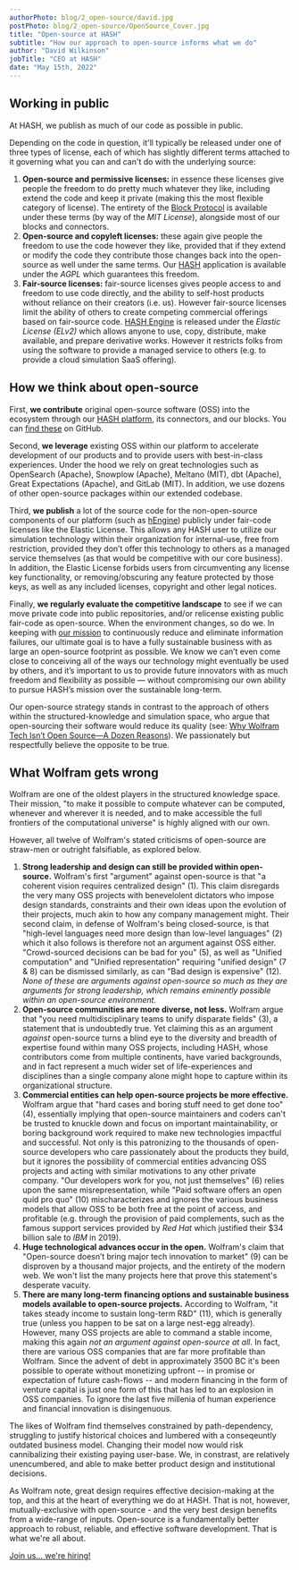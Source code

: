 ```yaml
---
authorPhoto: blog/2_open-source/david.jpg
postPhoto: blog/2_open-source/OpenSource_Cover.jpg
title: "Open-source at HASH"
subtitle: "How our approach to open-source informs what we do"
author: "David Wilkinson"
jobTitle: "CEO at HASH"
date: "May 15th, 2022"
---
```


## Working in public

At HASH, we publish as much of our code as possible in public.

Depending on the code in question, it'll typically be released under one of three types of license, each of which has slightly different terms attached to it governing what you can and can't do with the underlying source:

1.  **Open-source and permissive licenses:** in essence these licenses give people the freedom to do pretty much whatever they like, including extend the code and keep it private (making this the most flexible category of license). The entirety of the [Block Protocol](https://github.com/blockprotocol/blockprotocol) is available under these terms (by way of the _MIT License_), alongside most of our blocks and connectors.
1.  **Open-source and copyleft licenses:** these again give people the freedom to use the code however they like, provided that if they extend or modify the code they contribute those changes back into the open-source as well under the same terms. Our [HASH](https://hash.ai/platform/hash) application is available under the _AGPL_ which guarantees this freedom.
1.  **Fair-source licenses:** fair-source licenses gives people access to and freedom to use code directly, and the ability to self-host products without reliance on their creators (i.e. us). However fair-source licenses limit the ability of others to create competing commercial offerings based on fair-source code. [HASH Engine](https://hash.ai/platform/engine) is released under the _Elastic License (ELv2)_ which allows anyone to use, copy, distribute, make available, and prepare derivative works. However it restricts folks from using the software to provide a managed service to others (e.g. to provide a cloud simulation SaaS offering).

## How we think about open-source

First, **we contribute** original open-source software (OSS) into the ecosystem through our [HASH platform](https://hash.ai/platform/hash), its connectors, and our blocks. You can [find these](https://github.com/hashintel/hash/tree/main/packages/hash) on GitHub.

Second, **we leverage** existing OSS within our platform to accelerate development of our products and to provide users with best-in-class experiences. Under the hood we rely on great technologies such as OpenSearch (Apache), Snowplow (Apache), Meltano (MIT), dbt (Apache), Great Expectations (Apache), and GitLab (MIT). In addition, we use dozens of other open-source packages within our extended codebase.

Third, **we publish** a lot of the source code for the non-open-source components of our platform (such as [hEngine](https://hash.ai/platform/engine)) publicly under fair-code licenses like the Elastic License. This allows any HASH user to utilize our simulation technology within their organization for internal-use, free from restriction, provided they don’t offer this technology to others as a managed service themselves (as that would be competitive with our core business). In addition, the Elastic License forbids users from circumventing any license key functionality, or removing/obscuring any feature protected by those keys, as well as any included licenses, copyright and other legal notices.

Finally, **we regularly evaluate the competitive landscape** to see if we can move private code into public repositories, and/or relicense existing public fair-code as open-source. When the environment changes, so do we. In keeping with [our mission](https://hash.ai/about/mission) to continuously reduce and eliminate information failures, our ultimate goal is to have a fully sustainable business with as large an open-source footprint as possible. We know we can’t even come close to conceiving all of the ways our technology might eventually be used by others, and it’s important to us to provide future innovators with as much freedom and flexibility as possible — without compromising our own ability to pursue HASH’s mission over the sustainable long-term.

Our open-source strategy stands in contrast to the approach of others within the structured-knowledge and simulation space, who argue that open-sourcing their software would reduce its quality (see: <a href="https://blog.wolfram.com/2019/04/02/why-wolfram-tech-isnt-open-source-a-dozen-reasons/" rel="nofollow" target="_blank">Why Wolfram Tech Isn’t Open Source—A Dozen Reasons</a>). We passionately but respectfully believe the opposite to be true.

## What Wolfram gets wrong

Wolfram are one of the oldest players in the structured knowledge space. Their mission, "to make it possible to compute whatever can be computed, whenever and wherever it is needed, and to make accessible the full frontiers of the computational universe" is highly aligned with our own.

However, all twelve of Wolfram's stated criticisms of open-source are straw-men or outright falsifiable, as explored below.

1.  **Strong leadership and design can still be provided within open-source.** Wolfram's first "argument" against open-source is that "a coherent vision requires centralized design" (1). This claim disregards the very many OSS projects with benevelolent dictators who impose design standards, constraints and their own ideas upon the evolution of their projects, much akin to how any company management might. Their second claim, in defense of Wolfram's being closed-source, is that "high-level languages need more design than low-level languages" (2) which it also follows is therefore not an argument against OSS either. "Crowd-sourced decisions can be bad for you" (5), as well as "Unified computation" and "Unified representation" requiring "unified design" (7 & 8) can be dismissed similarly, as can "Bad design is expensive" (12). _None of these are arguments against open-source so much as they are arguments for strong leadership, which remains eminently possible within an open-source environment._
1.  **Open-source communities are more diverse, not less.** Wolfram argue that "you need multidisciplinary teams to unify disparate fields" (3), a statement that is undoubtedly true. Yet claiming this as an argument _against_ open-source turns a blind eye to the diversity and breadth of expertise found within many OSS projects, including HASH, whose contributors come from multiple continents, have varied backgrounds, and in fact represent a much wider set of life-experiences and disciplines than a single company alone might hope to capture within its organizational structure.
1.  **Commercial entities can help open-source projects be more effective.** Wolfram argue that "hard cases and boring stuff need to get done too" (4), essentially implying that open-source maintainers and coders can't be trusted to knuckle down and focus on important maintainability, or boring background work required to make new technologies impactful and successful. Not only is this patronizing to the thousands of open-source developers who care passionately about the products they build, but it ignores the possibility of commercial entities advancing OSS projects and acting with similar motivations to any other private company. "Our developers work for you, not just themselves" (6) relies upon the same misrepresentation, while "Paid software offers an open quid pro quo" (10) mischaracterizes and ignores the various business models that allow OSS to be both free at the point of access, and profitable (e.g. through the provision of paid complements, such as the famous support services provided by _Red Hat_ which justified their $34 billion sale to _IBM_ in 2019).
1.  **Huge technological advances occur in the open.** Wolfram's claim that "Open-source doesn’t bring major tech innovation to market" (9) can be disproven by a thousand major projects, and the entirety of the modern web. We won't list the many projects here that prove this statement's desperate vacuity.
1.  **There are many long-term financing options and sustainable business models available to open-source projects.** According to Wolfram, "it takes steady income to sustain long-term R&D" (11), which is generally true (unless you happen to be sat on a large nest-egg already). However, many OSS projects are able to command a stable income, making this again _not an argument against open-source at all_. In fact, there are various OSS companies that are far more profitable than Wolfram. Since the advent of debt in approximately 3500 BC it's been possible to operate without monetizing upfront -- in promise or expectation of future cash-flows -- and modern financing in the form of venture capital is just one form of this that has led to an explosion in OSS companies. To ignore the last five millenia of human experience and financial innovation is disingenuous.

The likes of Wolfram find themselves constrained by path-dependency, struggling to justify historical choices and lumbered with a conseqeuntly outdated business model. Changing their model now would risk cannibalizing their existing paying user-base. We, in constrast, are relatively unencumbered, and able to make better product design and institutional decisions.

As Wolfram note, great design requires effective decision-making at the top, and this at the heart of everything we do at HASH. That is not, however, mutually-exclusive with open-source - and the very best design benefits from a wide-range of inputs. Open-source is a fundamentally better approach to robust, reliable, and effective software development. That is what we're all about.

[Join us... we're hiring!](https://hash.ai/careers)

